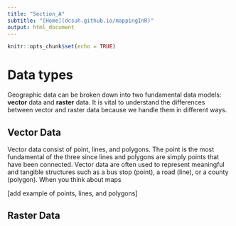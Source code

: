 ```yaml
---
title: "Section_A"
subtitle: "[Home](dcsuh.github.io/mappingInR)"
output: html_document
---
```


```r
knitr::opts_chunk$set(echo = TRUE)
```


# Data types

Geographic data can be broken down into two fundamental data models: **vector** data and **raster** data. It is vital to understand the differences between vector and raster data because we handle them in different ways.

## Vector Data

Vector data consist of point, lines, and polygons. The point is the most fundamental of the three since lines and polygons are simply points that have been connected. Vector data are often used to represent meaningful and tangible structures such as a bus stop (point), a road (line), or a county (polygon). When you think about maps 

[add example of points, lines, and polygons]


## Raster Data
